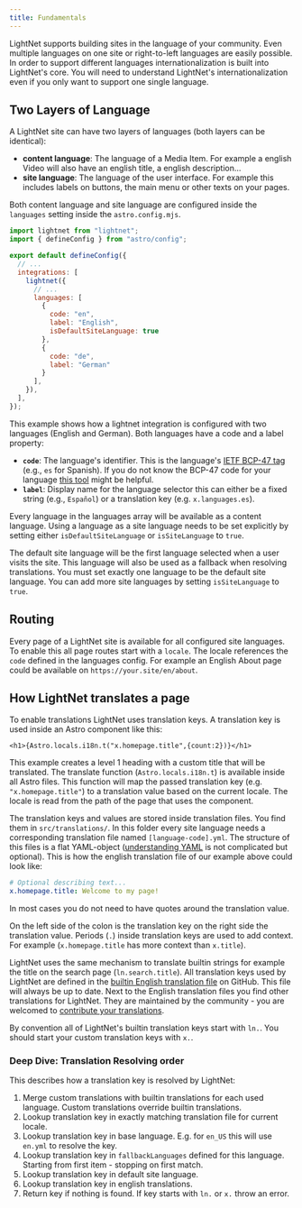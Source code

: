 ```yaml
---
title: Fundamentals
---
```



LightNet supports building sites in the language of your community.
Even multiple languages on one site or right-to-left languages are easily possible.
In order to support different languages internationalization is built into LightNet's core.
You will need to understand LightNet's internationalization even 
if you only want to support one single language.

## Two Layers of Language

A LightNet site can have two layers of languages (both layers can be identical):

- **content language**: The language of a Media Item. For example a english Video will also have an english title, a english description... 
- **site language**: The language of the user interface. For example this includes labels on buttons, the main menu or other texts on your pages.

Both content language and site language are configured inside the `languages` setting inside the `astro.config.mjs`.

```js title="astro.config.mjs"
import lightnet from "lightnet";
import { defineConfig } from "astro/config";

export default defineConfig({
  // ...
  integrations: [
    lightnet({
      // ...
      languages: [
        {
          code: "en",
          label: "English",
          isDefaultSiteLanguage: true
        },
        {
          code: "de",
          label: "German"
        }
      ],
    }),
  ],
});
```
This example shows how a lightnet integration is configured with two languages (English and German).
Both languages have a code and a label property:

- **`code`**: The language's identifier. This is the language's [IETF BCP-47 tag](https://en.wikipedia.org/wiki/IETF_language_tag) (e.g., `es` for Spanish). If you do not know the BCP-47 code for your language [this tool](https://r12a.github.io/app-subtags/) might be helpful. 
- **`label`**: Display name for the language selector this can either be a fixed string (e.g., `Español`) or a translation key (e.g. `x.languages.es`).

Every language in the languages array will be available as a content language. Using a language as a site language needs to 
be set explicitly by setting either `isDefaultSiteLanguage` or `isSiteLanguage` to `true`. 

The default site language will be the first language selected when a user visits the site. This language will
also be used as a fallback when resolving translations. You must set exactly
one language to be the default site language. You can add more site languages by setting `isSiteLanguage` to `true`.

## Routing

Every page of a LightNet site is available for all configured site languages. To enable this 
all page routes start with a `locale`. The locale references the `code` defined in the languages config. For example 
an English About page could be available on `https://your.site/en/about`.

## How LightNet translates a page

To enable translations LightNet uses translation keys. A translation key is used inside an Astro component like this:

```astro title="MyComponent.astro"
<h1>{Astro.locals.i18n.t("x.homepage.title",{count:2})}</h1>
```

This example creates a level 1 heading with a custom title that will be translated.
The translate function (`Astro.locals.i18n.t`) is available inside all Astro files.
This function will map the passed translation key (e.g. `"x.homepage.title"`) to a translation value based on the current locale.
The locale is read from the path of the page that uses the component.

The translation keys and values are stored inside translation files. You find them in `src/translations/`. 
In this folder every site language needs a corresponding translation file named `[language-code].yml`.
The structure of this files is a flat YAML-object ([understanding YAML](https://learnxinyminutes.com/yaml/) is not complicated but optional).
This is how the english translation file of our example above could look like:

```yml title="src/translations/en.yml"
# Optional describing text...
x.homepage.title: Welcome to my page!
```
<Aside type="tip">
In most cases you do not need to have quotes around the translation value.
</Aside>

On the left side of the colon is the translation key on the right side the translation value.
Periods (`.`) inside translation keys are used to add context. For example (`x.homepage.title` has more context than `x.title`).

LightNet uses the same mechanism to translate builtin strings for example the title on the search page (`ln.search.title`).
All translation keys used by LightNet are defined in the [builtin English translation file](https://github.com/LightNetDev/LightNet/blob/main/packages/lightnet/src/i18n/translations/en.yml) on GitHub. This file will always be up to date.
Next to the English translation files you find other translations for LightNet. They are maintained by the community - you are welcomed to [contribute your
translations](https://github.com/LightNetDev/LightNet/tree/main/packages/lightnet/src/i18n/translations).

By convention all of LightNet's builtin translation keys start with `ln.`. You should start your custom translation keys with `x.`. 

### Deep Dive: Translation Resolving order

This describes how a translation key is resolved by LightNet:

1. Merge custom translations with builtin translations for each used language. Custom translations override builtin translations.
2. Lookup translation key in exactly matching translation file for current locale.
3. Lookup translation key in base language. E.g. for `en_US` this will use `en.yml` to resolve the key.
4. Lookup translation key in `fallbackLanguages` defined for this language. Starting from first item - stopping on first match.
5. Lookup translation key in default site language.
6. Lookup translation key in english translations.
7. Return key if nothing is found. If key starts with `ln.` or `x.` throw an error.